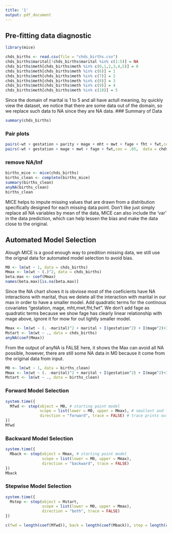```yaml
---
title: '1'
output: pdf_document
---
```


## Pre-fitting data diagnostic
```r
library(mice)
```

```r
chds_births <- read.csv(file = "chds_births.csv")
chds_births$marital[!chds_births$marital %in% c(1:5)] = NA
chds_births$meth[chds_births$meth %in% c(0,1,2,3,4,5)] = 0
chds_births$meth[chds_births$meth %in% c(6)] = 1
chds_births$meth[chds_births$meth %in% c(7)] = 2
chds_births$meth[chds_births$meth %in% c(8)] = 3
chds_births$meth[chds_births$meth %in% c(9)] = 4
chds_births$meth[chds_births$meth %in% c(10)] = 5
```

Since the domain of marital is 1 to 5 and all have actull meaning, by quickly view the dataset, we notice that there are some data out of the domain, so we replace such data to NA since they are NA data.
### Summary of Data
```r
summary(chds_births)
```

### Pair plots
```r
pairs(~wt + gestation + parity + mage + mht + mwt + fage + fht + fwt,cex = .05,  data = chds_births)
pairs(~wt + gestation + mage + mwt + fage + fwt,cex = .05,  data = chds_births)
```

### remove NA/Inf
```r
births_mice <- mice(chds_births)
births_clean <- complete(births_mice)
summary(births_clean)
anyNA(births_clean)
births_clean
```
MICE helps to impute missing values that are drawn from a distribution specifically designed for each missing data point. Don't like just simply replace all NA variables by mean of the data, MICE can also include the 'var' in the data prediction, which can help lessen the bias and make the data close to the original.

## Automated Model Selection
Alough MICE is a good enough  way to predition missing data, we still use the orignal data for automated model selection to avoid bias. 
```r
M0 <- lm(wt ~ 1, data = chds_births)
Mmax <- lm(wt ~ (.)^2, data = chds_births)
beta.max <- coef(Mmax)
names(beta.max)[is.na(beta.max)]
```
Since the NA chart shows it is obviose most of the coeficients have NA interactions with marital, thus we delete all the interaction with marital in our max in order to have a smaller model. Add quadratic terms for the continous covariates "gestation, mage, mht,mwt,fht,fwt". We don't add fage as quadratic terms because we show fage has clearly linear relationship with mage above, ignore it for mow for out lightly smaller model.

```r
Mmax <- lm(wt ~ (. -marital)^2 + marital + I(gestation^2) + I(mage^2)+I(mht^2)+I(mwt^2)+I(fht^2)+I(fwt^2), data = chds_births)
Mstart <- lm(wt ~ ., data = chds_births)
anyNA(coef(Mmax))
```
From the output of anyNA is FALSE here, it shows the Max can avoid all NA possible, however, there are still some NA data in M0 because it come from the original data from input.
```r
M0 <- lm(wt ~ 1, data = births_clean)
Mmax <- lm(wt ~ (. -marital)^2 + marital + I(gestation^2) + I(mage^2)+I(mht^2)+I(mwt^2)+I(fht^2)+I(fwt^2), data = births_clean)
Mstart <- lm(wt ~ ., data = births_clean)
```


### Forward Model Selection
```r
system.time({
  Mfwd <- step(object = M0, # starting point model
               scope = list(lower = M0, upper = Mmax), # smallest and largest model
               direction = "forward", trace = FALSE) # trace prints out information
})
Mfwd
```


### Backward Model Selection
```r
system.time({
  Mback <- step(object = Mmax, # starting point model
                scope = list(lower = M0, upper = Mmax),
                direction = "backward", trace = FALSE)
})
Mback
```


### Stepwise Model Selection
```r
system.time({
  Mstep <- step(object = Mstart,
                scope = list(lower = M0, upper = Mmax),
                direction = "both", trace = FALSE)
})
```

```r
c(fwd = length(coef(Mfwd)), back = length(coef(Mback)), step = length(coef(Mstep)))
```
